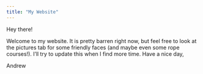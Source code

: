 ---
title: "My Website"
---

Hey there! 

Welcome to my website. It is pretty barren right now, but feel free to look at the pictures tab for some friendly faces (and maybe even some rope courses!). I'll try to update this when I find more time. Have a nice day,

Andrew
